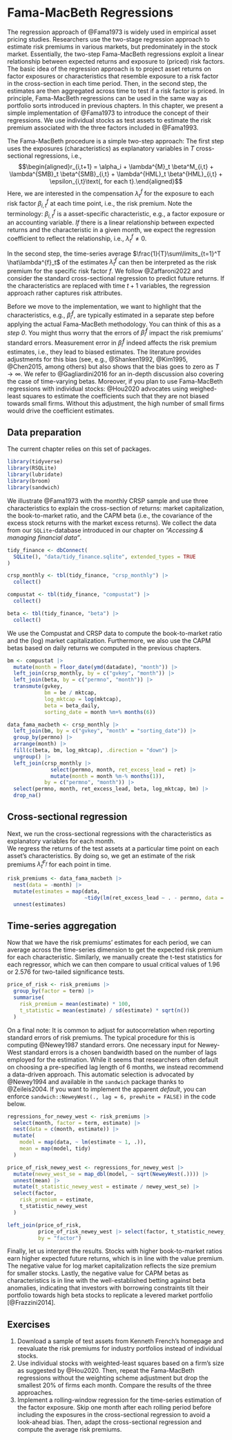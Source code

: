 # Fama-MacBeth Regressions

The regression approach of @Fama1973 is widely used in empirical asset pricing studies. 
Researchers use the two-stage regression approach to estimate risk premiums in various markets, but predominately in the stock market. 
Essentially, the two-step Fama-MacBeth regressions exploit a linear relationship between expected returns and exposure to (priced) risk factors. 
The basic idea of the regression approach is to project asset returns on factor exposures or characteristics that resemble exposure to a risk factor in the cross-section in each time period. 
Then, in the second step, the estimates are then aggregated across time to test if a risk factor is priced. 
In principle, Fama-MacBeth regressions can be used in the same way as portfolio sorts introduced in previous chapters.
In this chapter, we present a simple implementation of @Fama1973 to introduce the concept of their regressions. We use individual stocks as test assets to estimate the risk premium associated with the three factors included in @Fama1993.

The Fama-MacBeth procedure is a simple two-step approach: 
The first step uses the exposures (characteristics) as explanatory variables in $T$ cross-sectional regressions, i.e.,
$$\begin{aligned}r_{i,t+1} = \alpha_i + \lambda^{M}_t \beta^M_{i,t}  + \lambda^{SMB}_t \beta^{SMB}_{i,t} + \lambda^{HML}_t \beta^{HML}_{i,t} + \epsilon_{i,t}\text{, for each t}.\end{aligned}$$ 
Here, we are interested in the compensation $\lambda^{f}_t$ for the exposure to each risk factor $\beta^{f}_{i,t}$ at each time point, i.e., the risk premium. Note the terminology: $\beta^{f}_{i,t}$ is a asset-specific characteristic, e.g., a factor exposure or an accounting variable. *If* there is a linear relationship between expected returns and the characteristic in a given month, we expect the regression coefficient to reflect the relationship, i.e., $\lambda_t^{f}\neq0$. 

In the second step, the time-series average $\frac{1}{T}\sum\limits_{t=1}^T \hat\lambda^{f}_t$ of the estimates $\hat\lambda^{f}_t$ can then be interpreted as the risk premium for the specific risk factor $f$. We follow @Zaffaroni2022 and consider the standard cross-sectional regression to predict future returns. If the characteristics are replaced with time $t+1$ variables, the regression approach rather captures risk attributes. 

Before we move to the implementation, we want to highlight that the characteristics, e.g., $\hat\beta^{f}_{i}$, are typically estimated in a separate step before applying the actual Fama-MacBeth methodology. You can think of this as a *step 0*. You might thus worry that the errors of $\hat\beta^{f}_{i}$ impact the risk premiums' standard errors. Measurement error in $\hat\beta^{f}_{i}$ indeed affects the risk premium estimates, i.e., they lead to biased estimates. The literature provides adjustments for this bias (see, e.g., @Shanken1992, @Kim1995, @Chen2015, among others) but also shows that the bias goes to zero as $T \to \infty$. We refer to @Gagliardini2016 for an in-depth discussion also covering the case of time-varying betas. Moreover, if you plan to use Fama-MacBeth regressions with individual stocks: @Hou2020 advocates using weighed-least squares to estimate the coefficients such that they are not biased towards small firms. Without this adjustment, the high number of small firms would drive the coefficient estimates.

## Data preparation

The current chapter relies on this set of packages. 
```r
library(tidyverse)
library(RSQLite)
library(lubridate)
library(broom)
library(sandwich)
```

We illustrate @Fama1973 with the monthly CRSP sample and use three characteristics to explain the cross-section of returns: market capitalization, the book-to-market ratio, and the CAPM beta (i.e., the covariance of the excess stock returns with the market excess returns). We collect the data from our `SQLite`-database introduced in our chapter on *"Accessing & managing financial data"*.

```r
tidy_finance <- dbConnect(
  SQLite(), "data/tidy_finance.sqlite", extended_types = TRUE
)

crsp_monthly <- tbl(tidy_finance, "crsp_monthly") |>
  collect()

compustat <- tbl(tidy_finance, "compustat") |>
  collect()

beta <- tbl(tidy_finance, "beta") |>
  collect()
```

We use the Compustat and CRSP data to compute the book-to-market ratio and the (log) market capitalization. 
Furthermore, we also use the CAPM betas based on daily returns we computed in the previous chapters.

```r
bm <- compustat |>
  mutate(month = floor_date(ymd(datadate), "month")) |>
  left_join(crsp_monthly, by = c("gvkey", "month")) |>
  left_join(beta, by = c("permno", "month")) |>
  transmute(gvkey,
            bm = be / mktcap,
            log_mktcap = log(mktcap),
            beta = beta_daily,
            sorting_date = month %m+% months(6))

data_fama_macbeth <- crsp_monthly |>
  left_join(bm, by = c("gvkey", "month" = "sorting_date")) |>
  group_by(permno) |>
  arrange(month) |>
  fill(c(beta, bm, log_mktcap), .direction = "down") |>
  ungroup() |>
  left_join(crsp_monthly |>
              select(permno, month, ret_excess_lead = ret) |>
              mutate(month = month %m-% months(1)),
            by = c("permno", "month")) |>
  select(permno, month, ret_excess_lead, beta, log_mktcap, bm) |>
  drop_na()
```

## Cross-sectional regression

Next, we run the cross-sectional regressions with the characteristics as explanatory variables for each month.  
We regress the returns of the test assets at a particular time point on each asset's characteristics. 
By doing so, we get an estimate of the risk premiums $\hat\lambda^{F_f}_t$ for each point in time. 

```r
risk_premiums <- data_fama_macbeth |>
  nest(data = -month) |> 
  mutate(estimates = map(data, 
                         ~tidy(lm(ret_excess_lead ~ . - permno, data = .x)))) |> 
  unnest(estimates)
```

## Time-series aggregation

Now that we have the risk premiums' estimates for each period, we can average across the time-series dimension to get the expected risk premium for each characteristic. Similarly, we manually create the t-test statistics for each regressor, which we can then compare to usual critical values of 1.96 or 2.576 for two-tailed significance tests. 

```r
price_of_risk <- risk_premiums |>
  group_by(factor = term) |>
  summarise(
    risk_premium = mean(estimate) * 100,
    t_statistic = mean(estimate) / sd(estimate) * sqrt(n())
  )
```

On a final note: It is common to adjust for autocorrelation when reporting standard errors of risk premiums. The typical procedure for this is computing @Newey1987 standard errors. One necessary input for Newey-West standard errors is a chosen bandwidth based on the number of lags employed for the estimation. While it seems that researchers often default on choosing a pre-specified lag length of 6 months, we instead recommend a data-driven approach. This automatic selection is advocated by @Newey1994 and available in the `sandwich` package thanks to @Zeileis2004. If you want to implement the apparent *default*, you can enforce `sandwich::NeweyWest(., lag = 6, prewhite = FALSE)` in the code below. 

```r
regressions_for_newey_west <- risk_premiums |>
  select(month, factor = term, estimate) |>
  nest(data = c(month, estimate)) |>
  mutate(
    model = map(data, ~ lm(estimate ~ 1, .)),
    mean = map(model, tidy)
  )

price_of_risk_newey_west <- regressions_for_newey_west |>
  mutate(newey_west_se = map_dbl(model, ~ sqrt(NeweyWest(.)))) |>
  unnest(mean) |>
  mutate(t_statistic_newey_west = estimate / newey_west_se) |>
  select(factor,
    risk_premium = estimate,
    t_statistic_newey_west
  )

left_join(price_of_risk,
          price_of_risk_newey_west |> select(factor, t_statistic_newey_west),
          by = "factor")
```

Finally, let us interpret the results. Stocks with higher book-to-market ratios earn higher expected future returns, which is in line with the value premium. The negative value for log market capitalization reflects the size premium for smaller stocks. Lastly, the negative value for CAPM betas as characteristics is in line with the well-established betting against beta anomalies, indicating that investors with borrowing constraints tilt their portfolio towards high beta stocks to replicate a levered market portfolio [@Frazzini2014].

## Exercises

1. Download a sample of test assets from Kenneth French's homepage and reevaluate the risk premiums for industry portfolios instead of individual stocks.
1. Use individual stocks with weighted-least squares based on a firm's size as suggested by @Hou2020. Then, repeat the Fama-MacBeth regressions without the weighting scheme adjustment but drop the smallest 20% of firms each month. Compare the results of the three approaches. 
1. Implement a rolling-window regression for the time-series estimation of the factor exposure. Skip one month after each rolling period before including the exposures in the cross-sectional regression to avoid a look-ahead bias. Then, adapt the cross-sectional regression and compute the average risk premiums.
